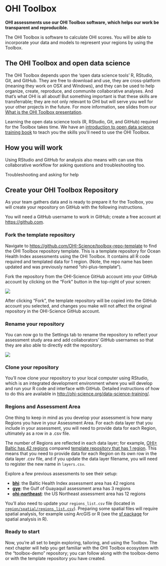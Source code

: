 # OHI Toolbox {#toolbox}

**OHI assessments use our OHI Toolbox software, which helps our work be transparent and reproducible.**  

The OHI Toolbox is software to calculate OHI scores. You will be able to incorporate your data and models to represent your regions by using the Toolbox.

## The OHI Toolbox and open data science

The OHI Toolbox depends upon the 'open data science tools' R, RStudio, Git, and GitHub. They are free to download and use, they are cross-platform (meaning they work on OSX and Windows), and they can be used to help organize, create, reproduce, and communite collaborative analyses. And that's what OHI is all about! But something important is that these skills are transferrable; they are not only relevant to OHI but will serve you well for your other projects in the future. For more information, see slides from our [What is the OHI Toolbox presentation](https://docs.google.com/presentation/d/1WKzbvF-XQl3lGzEc44fp8azssod9BcY2wMaAO0ZhFmk/edit?usp=sharing). 
 
Learning the open data science tools (R, RStudio, Git, and GitHub) required for the Toolbox takes time. We have an [introduction to open data science training book](http://ohi-science.org/data-science-training/) to teach you the skills you'll need to use the OHI Toolbox. 

## How you will work

Using RStudio and GitHub for analysis also means with can use this collaborative workflow for asking questions and troubleshooting too. 

Troubleshooting and asking for help

## Create your OHI Toolbox Repository

As your team gathers data and is ready to prepare it for the Toolbox, you will create your repository on GitHub with the following instructions. 

You will need a GitHub username to work in GitHub; create a free account at <https://github.com>. 

### Fork the template repository

Navigate to <https://github.com/OHI-Science/toolbox-repo-template> to find the OHI Toolbox repository template. This is a template repository for Ocean Health Index assessments using the OHI Toolbox. It contains all R code required and templated data for 1 region. (Note, the repo name has been updated and was previously named "ohi-plus-template").

Fork the repository from the OHI-Science GitHub account into your GitHub account by clicking on the "Fork" button in the top-right of your screen:

![](images/fork-repo.png)

After clicking "Fork", the template repository will be copied into the GitHub account you selected, and changes you make will not affect the original repository in the OHI-Science GitHub account. 

### Rename your repository

You can now go to the Settings tab to rename the repository to reflect your assessment study area and add collaborators' GitHub usernames so that they are also able to directly edit the repository. 

![](images/github-settings.png)

### Clone your repository

You'll now clone your repository to your local computer using RStudio, which is an integrated development environment where you will develop and run your R code and interface with GitHub. Detailed instructions of how to do this are available in <http://ohi-science.org/data-science-training/>. 

### Regions and Assessment Area

One thing to keep in mind as you develop your assessment is how many Regions you have in your Assessment Area. For each data layer that you include in your assessment, you will need to provide data for each Region, ultimately as a row in a .csv file. 

The number of Regions are reflected in each data layer; for example, [OHI+ Baltic has 42 regions](https://github.com/OHI-Science/bhi/blob/0842c45fe95bf7bfea9da1c99fc58acf680be0e7/baltic/layers/ao_access_gl2018.csv) compared [template repository that has 1 region](https://github.com/OHI-Science/toolbox-repo-template/blob/main/region/layers/ao_access_gl2018.csv). This means that you need to provide data for each Region on its own row in the data layer .csv file, and if you update the data layer filename, you will need to register the new name in `layers.csv`. 

Explore a few previous assessments to see their setup: 

- [**bhi**](https://github.com/OHI-Science/bhi): the Baltic Health Index assessment area has 42 regions
- [**gye**](https://github.com/OHI-Science/gye): the Gulf of Guayaquil assessment area has 3 regions
- [**ohi-northeast**](https://github.com/OHI-Northeast/ne-scores/): the US Northeast assessment area has 12 regions

You'll also need to update your `regions_list.csv` file (located in [`region/spatial/regions_list.csv`](https://github.com/OHI-Science/toolbox-repo-template/blob/main/region/spatial/regions_list.csv)). Preparing some spatial files will require spatial analysis, for example using ArcGIS or R (see the [sf package](https://r-spatial.github.io/sf/) for spatial analysis in R).

### Ready to start

Now, you're all set to begin exploring, tailoring, and using the Toolbox. The next chapter will help you get familiar with the OHI Toolbox ecosystem with the "toolbox-demo" repository; you can follow along with the toolbox-demo or with the template repository you have created. 



<!---

1. Also refer to the [OHI Manual](http://ohi-science.org/manual) and [OHI Forum](http://ohi-science.org/forum) as you have questions; they have likely been asked previously. 
1. Please also read [Best practices for assessing ocean health in multiple contexts using tailorable frameworks](https://peerj.com/articles/1503/) for guidance for tailoring your OHI+ assessment.

--->

<!---
![](https://docs.google.com/drawings/d/1eEb8qlCWY5g0v19xMoW-Jc71cNr4GOacsxUK9FR8si4/pub?w=960&h=480)

http://happygitwithr.com/troubleshooting.html
"Push/Pull buttons greyed out in RStudio"
"I have no idea if my local repo and my remote repo are connected."

## How you work

- commit often (i.e. bundled as tasks you complete)
- use the Git tab to help you check your work -- what files updated, does that make sense?

## How this fits with the OHI workflow

- High-level core v. tailorable (GitHub repo of data and code, you'll operate with an R package ohicore). See our [Best practices publication](https://peerj.com/articles/1503/) for more details (and add images here). 
- prep and full repos

## Developing these skills {#develop-skills}

2-day self-paced workshop: [Reproducible Science with RStudio and GitHub](http://jules32.github.io/2016-07-12-Oxford/overview/). This is a [Software Carpentry](https://software-carpentry.org/) workshop by our team to help you develop skills with the RStudio/GitHub workflow. Also best done with 2 screens so you can more easily follow along on your own computer. 

## Practice by updating your website

To get more comfortable with the RStudio-GitHub workflow, we'll update your website before diving deeper and learning R. This should already be set-up for you.  

Here is an [2-hour tutorial to get you started making free websites with RStudio’s R Markdown](https://jules32.github.io/rmarkdown-website-tutorial/first_observations.html) made by our team. This will let you practice with a non-OHI website. 

TODO julie: modify for OHI websites

When you're ready to update your own website:  

1. Go to github.com/OHI-Science/your-repo-key and double-check you have the `gh-pages` branch (like the one [here](https://jules32.github.io/rmarkdown-website-tutorial/first_observations.html#the-websites-repo)). You don't need to do any 'forking' like you did in the tutorial. Note: we're not going to talk about github 'forking' or 'branches' just yet, because you don't need to know, but see the end of the chapter for more info. 
1. Clone your repository to your local computer. 
1. Do a one-time-only thing to make sure that you have the `gh-pages` branch locally on your computer: Instructions are [here](https://github.com/OHI-Science/ohi-science.github.io/issues/21). You can also navigate here from the [Forum](http://ohi-science.org/resources/forum/).
1. Change things and see what happens! Try some different things in Markdown, save an image, etc. Also, look exactly at what other OHI+ project websites have done to get inspired and also borrow/modify their code!

- http://ohi-science.org/bhi/ <-> https://github.com/OHI-Science/bhi  
- http://ohi-science.org/mhi/ <-> https://github.com/OHI-Science/mhi  
- http://ohi-science.org/ohi-global/ <-> https://github.com/OHI-Science/ohi-global  


### Background on branches: master and gh-pages

#### What you need to know 

super powerful; parallel universe workspace. we'll just be taking advantage of the gh-pages, special branch.

#### Setting up

#### Switching branches

- make sure you've committed and pushed before switching (I compulsively pull each time again, just to be sure)
- if you have scripts open, it may say that they don't exist anymore and would you like to delete them. Say yes. They do exist, just in a different branch

#### Updating content

--->
